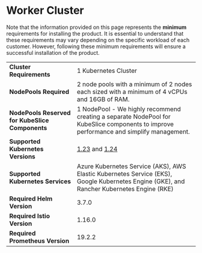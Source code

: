 # Worker Cluster
Note that the information provided on this page represents the **minimum** requirements 
for installing the product. It is essential to understand that these requirements may vary 
depending on the specific workload of each customer. However, following these minimum 
requirements will ensure a successful installation of the product.

|                                                 |                                                                                                                                           |
| ----------------------------------------------- | ----------------------------------------------------------------------------------------------------------------------------------------- |
| **Cluster Requirements**                        | 1 Kubernetes Cluster                                                                                                                      |
| **NodePools Required**                          | 2 node pools with a minimum of 2 nodes each sized with a minimum of 4 vCPUs and 16GB of RAM.                                              |
| **NodePools Reserved for KubeSlice Components** | 1 NodePool - We highly recommend creating a separate NodePool for KubeSlice components to improve performance and simplify management.    |
| **Supported Kubernetes Versions**               | [1.23](https://v1-23.docs.kubenetes.io) and [1.24](https://v1-24.docs.kubernetes.io)                                                      |
| **Supported Kubernetes Services**               | Azure Kubernetes Service (AKS), AWS Elastic Kubernetes Service (EKS), Google Kubernetes Engine (GKE), and Rancher Kubernetes Engine (RKE) |
| **Required Helm Version**                       | 3.7.0                                                                                                                                     |
| **Required Istio Version**                      | 1.16.0                                                                                                                                    |
| **Required Prometheus Version**                 | 19.2.2                                                                                                                                    |
